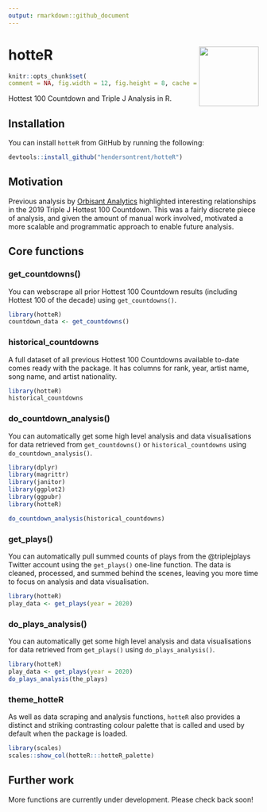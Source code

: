 ```yaml
---
output: rmarkdown::github_document
---
```


# hotteR <img src="man/figures/logo.png" align="right" width="120" />

```r
knitr::opts_chunk$set(
comment = NA, fig.width = 12, fig.height = 8, cache = FALSE)
```

Hottest 100 Countdown and Triple J Analysis in R.

## Installation

You can install `hotteR` from GitHub by running the following:

```r
devtools::install_github("hendersontrent/hotteR")
```

## Motivation

Previous analysis by [Orbisant Analytics](https://www.orbisantanalytics.com/hottest-100) highlighted interesting relationships in the 2019 Triple J Hottest 100 Countdown. This was a fairly discrete piece of analysis, and given the amount of manual work involved, motivated a more scalable and programmatic approach to enable future analysis.

## Core functions

### get_countdowns()

You can webscrape all prior Hottest 100 Countdown results (including Hottest 100 of the decade) using `get_countdowns()`.

```r
library(hotteR)
countdown_data <- get_countdowns()
```

### historical_countdowns

A full dataset of all previous Hottest 100 Countdowns available to-date comes ready with the package. It has columns for rank, year, artist name, song name, and artist nationality.

```r
library(hotteR)
historical_countdowns
```

### do_countdown_analysis()

You can automatically get some high level analysis and data visualisations for data retrieved from `get_countdowns()` or `historical_countdowns` using `do_countdown_analysis()`.

```r
library(dplyr)
library(magrittr)
library(janitor)
library(ggplot2)
library(ggpubr)
library(hotteR)

do_countdown_analysis(historical_countdowns)
```

### get_plays()

You can automatically pull summed counts of plays from the @triplejplays Twitter account using the `get_plays()` one-line function. The data is cleaned, processed, and summed behind the scenes, leaving you more time to focus on analysis and data visualisation.

```r
library(hotteR)
play_data <- get_plays(year = 2020)
```

### do_plays_analysis()

You can automatically get some high level analysis and data visualisations for data retrieved from `get_plays()` using `do_plays_analysis()`.

```r
library(hotteR)
play_data <- get_plays(year = 2020)
do_plays_analysis(the_plays)
```

### theme_hotteR

As well as data scraping and analysis functions, `hotteR` also provides a distinct and striking contrasting colour palette that is called and used by default when the package is loaded.

```r
library(scales)
scales::show_col(hotteR:::hotteR_palette)
```

## Further work

More functions are currently under development. Please check back soon!
